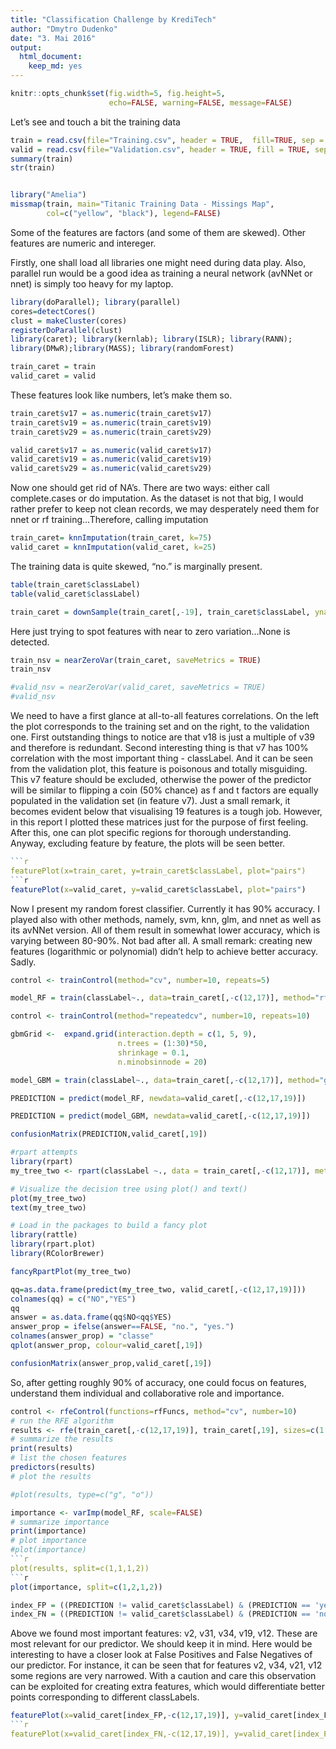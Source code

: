 ```yaml
---
title: "Classification Challenge by KrediTech"
author: "Dmytro Dudenko"
date: "3. Mai 2016"
output: 
  html_document: 
    keep_md: yes
---
```



```r
knitr::opts_chunk$set(fig.width=5, fig.height=5,
                      echo=FALSE, warning=FALSE, message=FALSE)

```

Let's see and touch a bit the training data

```r


train = read.csv(file="Training.csv", header = TRUE,  fill=TRUE, sep = ';')
valid = read.csv(file="Validation.csv", header = TRUE, fill = TRUE, sep = ';')
summary(train)
str(train)


library("Amelia")
missmap(train, main="Titanic Training Data - Missings Map", 
        col=c("yellow", "black"), legend=FALSE)
```
Some of the features are factors (and some of them are skewed).
Other features are numeric and intereger.

Firstly, one shall load all libraries one might need during data play.
Also, parallel run would be a good idea as training a neural network (avNNet or nnet) is simply too heavy for my laptop.

```r
library(doParallel); library(parallel)
cores=detectCores()
clust = makeCluster(cores)
registerDoParallel(clust)
library(caret); library(kernlab); library(ISLR); library(RANN);
library(DMwR);library(MASS); library(randomForest)

train_caret = train
valid_caret = valid

```
These features look like numbers, let's make them so.

```r
train_caret$v17 = as.numeric(train_caret$v17)
train_caret$v19 = as.numeric(train_caret$v19)
train_caret$v29 = as.numeric(train_caret$v29)

valid_caret$v17 = as.numeric(valid_caret$v17)
valid_caret$v19 = as.numeric(valid_caret$v19)
valid_caret$v29 = as.numeric(valid_caret$v29)

```

Now one should get rid of NA's. There are two ways: either call complete.cases or do imputation.
As the dataset is not that big, I would rather prefer to keep not clean records, we may desperately need them for nnet or rf training...Therefore, calling imputation

```r

train_caret= knnImputation(train_caret, k=75)
valid_caret = knnImputation(valid_caret, k=25)

```

The training data is quite skewed, "no." is marginally present.

```r

table(train_caret$classLabel)
table(valid_caret$classLabel)

train_caret = downSample(train_caret[,-19], train_caret$classLabel, yname = "classLabel")

```

Here just trying to spot features with near to zero variation...None is detected.

```r

train_nsv = nearZeroVar(train_caret, saveMetrics = TRUE)
train_nsv

#valid_nsv = nearZeroVar(valid_caret, saveMetrics = TRUE)
#valid_nsv

```

We need to have a first glance at all-to-all features correlations.
On the left the plot corresponds to the training set and on the right, to the validation one.
First outstanding things to notice are that v18 is just a multiple of v39 and therefore is redundant.
Second interesting thing is that v7 has 100% correlation with the most important thing - classLabel.
And it can be seen from the validation plot, this feature is poisonous and totally misguiding.
This v7 feature should be excluded, otherwise the power of the predictor will be similar to flipping a coin (50% chance) as f and t factors are equally populated in the validation set (in feature v7).
Just a small remark, it becomes evident below that visualising 19 features is a tough job.
However, in this report I plotted these matrices just for the purpose of first feeling.
After this, one can plot specific regions for thorough understanding.
Anyway, excluding feature by feature, the plots will be seen better.

```r

```r
featurePlot(x=train_caret, y=train_caret$classLabel, plot="pairs")
```r
featurePlot(x=valid_caret, y=valid_caret$classLabel, plot="pairs")
```

Now I present my random forest classifier. Currently it has 90% accuracy.
I played also with other methods, namely, svm, knn, glm, and nnet as well as its avNNet version.
All of them result in somewhat lower accuracy, which is varying between 80-90%.
Not bad after all.
A small remark: creating new features (logarithmic or polynomial) didn't help to achieve better accuracy.
Sadly.

```r
control <- trainControl(method="cv", number=10, repeats=5)

model_RF = train(classLabel~., data=train_caret[,-c(12,17)], method="rf", preProcess="range", trControl=control, tuneGrid = expand.grid(.mtry = c(2:6)),  n.tree=188, maxit=2000)

control <- trainControl(method="repeatedcv", number=10, repeats=10)

gbmGrid <-  expand.grid(interaction.depth = c(1, 5, 9),
                        n.trees = (1:30)*50,
                        shrinkage = 0.1,
                        n.minobsinnode = 20)

model_GBM = train(classLabel~., data=train_caret[,-c(12,17)], method="gbm", trControl=control, tuneGrid=gbmGrid)

PREDICTION = predict(model_RF, newdata=valid_caret[,-c(12,17,19)])

PREDICTION = predict(model_GBM, newdata=valid_caret[,-c(12,17,19)])

confusionMatrix(PREDICTION,valid_caret[,19])

#rpart attempts
library(rpart)
my_tree_two <- rpart(classLabel ~., data = train_caret[,-c(12,17)], method = "class", control = rpart.control(minsplit = 50, cp = 0))

# Visualize the decision tree using plot() and text()
plot(my_tree_two)
text(my_tree_two)

# Load in the packages to build a fancy plot
library(rattle)
library(rpart.plot)
library(RColorBrewer)

fancyRpartPlot(my_tree_two)

qq=as.data.frame(predict(my_tree_two, valid_caret[,-c(12,17,19)]))
colnames(qq) = c("NO","YES")
qq
answer = as.data.frame(qq$NO<qq$YES)
answer_prop = ifelse(answer==FALSE, "no.", "yes.")
colnames(answer_prop) = "classe"
qplot(answer_prop, colour=valid_caret[,19])

confusionMatrix(answer_prop,valid_caret[,19])
```

So, after getting roughly 90% of accuracy, one could focus on features, understand them individual and collaborative role and importance.

```r

control <- rfeControl(functions=rfFuncs, method="cv", number=10)
# run the RFE algorithm
results <- rfe(train_caret[,-c(12,17,19)], train_caret[,19], sizes=c(1:16), rfeControl=control)
# summarize the results
print(results)
# list the chosen features
predictors(results)
# plot the results

#plot(results, type=c("g", "o"))

importance <- varImp(model_RF, scale=FALSE)
# summarize importance
print(importance)
# plot importance
#plot(importance)
```r
plot(results, split=c(1,1,1,2))
```r
plot(importance, split=c(1,2,1,2))

index_FP = ((PREDICTION != valid_caret$classLabel) & (PREDICTION == 'yes.'))
index_FN = ((PREDICTION != valid_caret$classLabel) & (PREDICTION == 'no.'))

```

Above we found most important features: v2, v31, v34, v19, v12.
These are most relevant for our predictor. We should keep it in mind.
Here would be interesting to have a closer look at False Positives and False Negatives of our predictor.
For instance, it can be seen that for features v2, v34, v21, v12 some regions are very narrowed.
 With a caution and care this observation can be exploited for creating extra features, which would differentiate better points corresponding to different classLabels.

```r
featurePlot(x=valid_caret[index_FP,-c(12,17,19)], y=valid_caret[index_FP,]$classLabel, plot="pairs")
```r
featurePlot(x=valid_caret[index_FN,-c(12,17,19)], y=valid_caret[index_FN,]$classLabel, plot="pairs")
```


